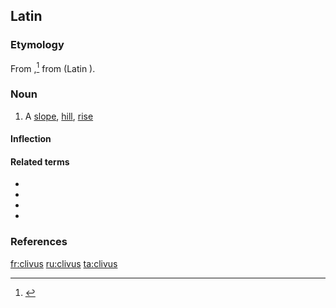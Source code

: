 ==Latin==
===Etymology===
From {{proto|Indo-European|ḱleywo-|lang=la}},<ref>{{R:Online Etymology Dictionary|declivity}}</ref> from {{proto|Indo-European|ḱley-|to lean|lang=la}} (Latin {{term|clino|clīnō|lang=la}}).

===Noun===
{{la-noun|clīvus|clivi|clīvī|m|second}}

# A [[slope]], [[hill]], [[rise]]

====Inflection====
{{la-decl-2nd|cliv|clīv}}

====Related terms====
* {{l|la|clinatus|clīnātus}}
* {{l|la|clivosus|clīvōsus}}
* {{l|la|clivulus|clīvulus}}
* {{l|la|declino|dēclīnō}}

===References===
<references/> 

[[fr:clivus]]
[[ru:clivus]]
[[ta:clivus]]